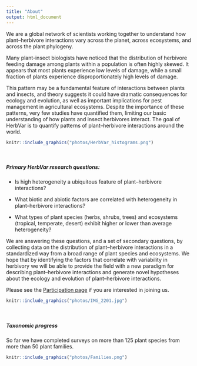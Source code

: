 ```yaml
---
title: "About"
output: html_document
---
```


We are a global network of scientists working together to understand how plant--herbivore interactions vary across the planet, across ecosystems, and across the plant phylogeny.

Many plant-insect biologists have noticed that the distribution of herbivore feeding damage among plants within a population is often highly skewed. It appears that most plants experience low levels of damage, while a small fraction of plants experience disproportionately high levels of damage. 

This pattern may be a fundamental feature of interactions between plants and insects, and theory suggests it could have dramatic consequences for ecology and evolution, as well as important implications for pest management in agricultural ecosystems. Despite the importance of these patterns, very few studies have quantified them, limiting our basic understanding of how plants and insect herbivores interact. The goal of HerbVar is to quantify patterns of plant--herbivore interactions around the world.

```r
knitr::include_graphics("photos/HerbVar_histograms.png")
```

<br>

##### Primary HerbVar research questions:
* Is high heterogeneity a ubiquitous feature of plant--herbivore interactions?

* What biotic and abiotic factors are correlated with heterogeneity in plant--herbivore interactions?

* What types of plant species (herbs, shrubs, trees) and ecosystems (tropical, temperate, desert) exhibit higher or lower than average heterogeneity?

We are answering these questions, and a set of secondary questions, by collecting data on the distribution of plant--herbivore interactions in a standardized way from a broad range of plant species and ecosystems. We hope that by identifying the factors that correlate with variability in herbivory we will be able to provide the field with a new paradigm for describing plant--herbivore interactions and generate novel hypotheses about the ecology and evolution of plant--herbivore interactions.


Please see the [Participation page](participation.html) if you are interested in joining us.


```r
knitr::include_graphics("photos/IMG_2201.jpg")
```

<br>

##### Taxonomic progress

So far we have completed surveys on more than 125 plant species from more than 50 plant families.

```r
knitr::include_graphics("photos/Families.png")
```

